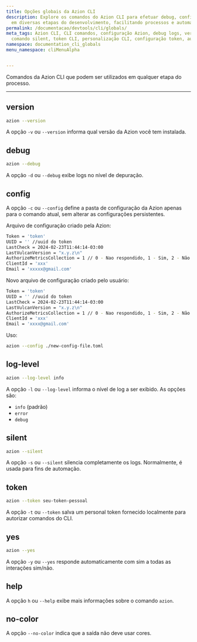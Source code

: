 ```yaml
---
title: Opções globais da Azion CLI
description: Explore os comandos do Azion CLI para efetuar debug, configuração e personalização
  em diversas etapas do desenvolvimento, facilitando processos e automação.
permalink: /documentacao/devtools/cli/globals/
meta_tags: Azion CLI, CLI comandos, configuração Azion, debug logs, versão Azion,
  comando silent, token CLI, personalização CLI, configuração token, automação CLI
namespace: documentation_cli_globals
menu_namespace: cliMenuAlpha


---
```


Comandos da Azion CLI que podem ser utilizados em qualquer etapa do processo.

---

## version 

```sh 
azion --version
```

A opção `-v` ou `--version` informa qual versão da Azion você tem instalada.

## debug 

```sh 
azion --debug
```

A opção `-d` ou `--debug` exibe logs no nível de depuração.

## config 

A opção `-c` ou `--config` define a pasta de configuração da Azion apenas para o comando atual, sem alterar as configurações persistentes.

Arquivo de configuração criado pela Azion: 

```bash title="~/.azion/settings.toml"
Token = 'token'
UUID = '' //uuid do token
LastCheck = 2024-02-23T11:44:14-03:00
LastVulcanVersion = "x.y.z\n"
AuthorizeMetricsCollection = 1 // 0 - Nao respondido, 1 - Sim, 2 - Não
ClientId = 'xxx'
Email = 'xxxxx@gmail.com'
```

Novo arquivo de configuração criado pelo usuário: 

```bash title="./new-config-file.toml"
Token = 'token'
UUID = '' //uuid do token
LastCheck = 2024-02-23T11:44:14-03:00 
LastVulcanVersion = "x.y.z\n"
AuthorizeMetricsCollection = 1 // 0 - Nao respondido, 1 - Sim, 2 - Não
ClientId = 'xxx'
Email = 'xxxx@gmail.com'
```

Uso:

```sh 
azion --config ./new-config-file.toml
```

## log-level 

```sh 
azion --log-level info
```

A opção `-l` ou `--log-level` informa o nível de log a ser exibido. As opções são:

- `info` (padrão)
- `error`
- `debug`

## silent 

```sh 
azion --silent
```

A opção `-s` ou `--silent` silencia completamente os logs. Normalmente, é usada para fins de automação.

## token 

```sh 
azion --token seu-token-pessoal
```

A opção `-t` ou `--token` salva um personal token fornecido localmente para autorizar comandos do CLI.

## yes 

```sh 
azion --yes
```

A opção `-y` ou `--yes` responde automaticamente com sim a todas as interações sim/não.

## help

A opção `h` ou `--help` exibe mais informações sobre o comando `azion`.

## no-color 

A opção `--no-color` indica que a saída não deve usar cores.
